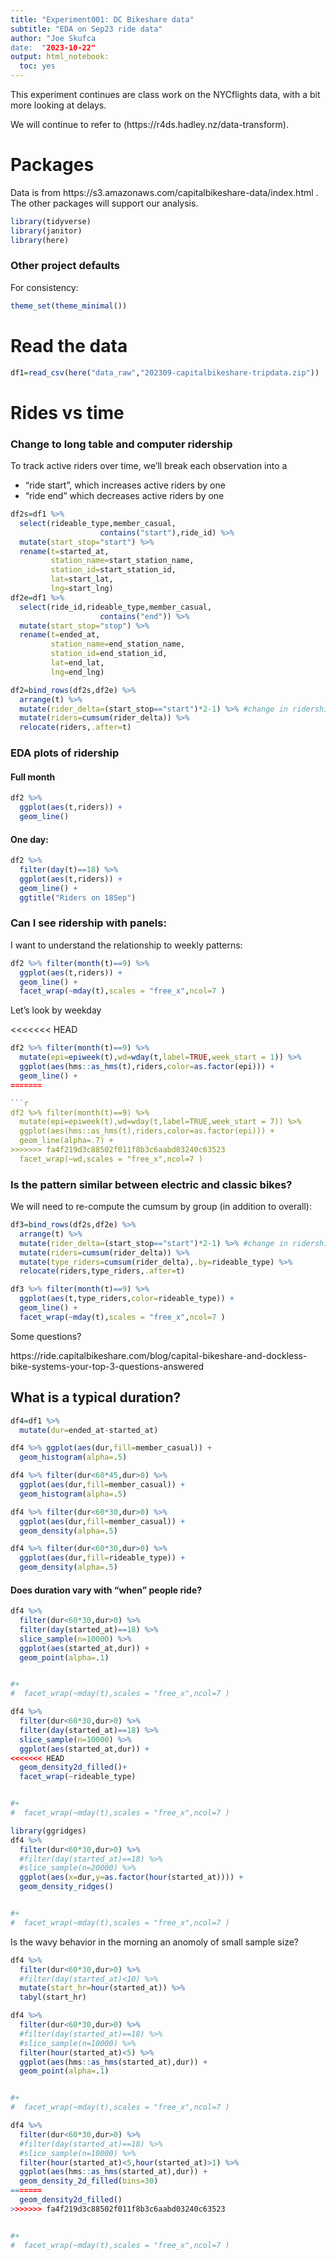 ```yaml
---
title: "Experiment001: DC Bikeshare data"
subtitle: "EDA on Sep23 ride data"
author: "Joe Skufca
date:  "2023-10-22"
output: html_notebook:
  toc: yes
---
```


This experiment continues are class work on the NYCflights data, with a bit more looking at delays.

We will continue to refer to (https://r4ds.hadley.nz/data-transform).


# Packages

Data is from https://s3.amazonaws.com/capitalbikeshare-data/index.html .  
The other packages will support our analysis. 

```r
library(tidyverse)
library(janitor)
library(here)

```
### Other project defaults

For consistency:

```r
theme_set(theme_minimal())
```





# Read the data

```r
df1=read_csv(here("data_raw","202309-capitalbikeshare-tripdata.zip"))
```

# Rides vs time


### Change to long table and computer ridership

To track active riders over time, we'll break each observation into a 

* "ride start", which increases active riders by one
* "ride end" which decreases active riders by one



```r
df2s=df1 %>% 
  select(rideable_type,member_casual,
                    contains("start"),ride_id) %>% 
  mutate(start_stop="start") %>%
  rename(t=started_at,
         station_name=start_station_name,
         station_id=start_station_id,
         lat=start_lat,
         lng=start_lng)
df2e=df1 %>% 
  select(ride_id,rideable_type,member_casual,
                    contains("end")) %>%
  mutate(start_stop="stop") %>%
  rename(t=ended_at,
         station_name=end_station_name,
         station_id=end_station_id,
         lat=end_lat,
         lng=end_lng)

df2=bind_rows(df2s,df2e) %>%
  arrange(t) %>%
  mutate(rider_delta=(start_stop=="start")*2-1) %>% #change in ridership 
  mutate(riders=cumsum(rider_delta)) %>%
  relocate(riders,.after=t)


```


### EDA plots of ridership 

#### Full month

```r
df2 %>% 
  ggplot(aes(t,riders)) +
  geom_line()
```

#### One day:


```r
df2 %>% 
  filter(day(t)==18) %>%
  ggplot(aes(t,riders)) +
  geom_line() +
  ggtitle("Riders on 18Sep")
```

### Can I see ridership with panels:

I want to understand the relationship to weekly patterns:




```r
df2 %>% filter(month(t)==9) %>%
  ggplot(aes(t,riders)) +
  geom_line() + 
  facet_wrap(~mday(t),scales = "free_x",ncol=7 )
```
Let's look by weekday

<<<<<<< HEAD
```r
df2 %>% filter(month(t)==9) %>%
  mutate(epi=epiweek(t),wd=wday(t,label=TRUE,week_start = 1)) %>%
  ggplot(aes(hms::as_hms(t),riders,color=as.factor(epi))) +
  geom_line() + 
=======

```r
df2 %>% filter(month(t)==9) %>%
  mutate(epi=epiweek(t),wd=wday(t,label=TRUE,week_start = 7)) %>%
  ggplot(aes(hms::as_hms(t),riders,color=as.factor(epi))) +
  geom_line(alpha=.7) + 
>>>>>>> fa4f219d3c88502f011f8b3c6aabd03240c63523
  facet_wrap(~wd,scales = "free_x",ncol=7 )
```

### Is the pattern similar between electric and classic bikes?

We will need to re-compute the cumsum by group (in addition to overall):


```r
df3=bind_rows(df2s,df2e) %>%
  arrange(t) %>%
  mutate(rider_delta=(start_stop=="start")*2-1) %>% #change in ridership 
  mutate(riders=cumsum(rider_delta)) %>%
  mutate(type_riders=cumsum(rider_delta),.by=rideable_type) %>%
  relocate(riders,type_riders,.after=t)
```


```r
df3 %>% filter(month(t)==9) %>%
  ggplot(aes(t,type_riders,color=rideable_type)) +
  geom_line() + 
  facet_wrap(~mday(t),scales = "free_x",ncol=7 )
```
Some questions?

https://ride.capitalbikeshare.com/blog/capital-bikeshare-and-dockless-bike-systems-your-top-3-questions-answered



## What is a typical duration?

```r
df4=df1 %>% 
  mutate(dur=ended_at-started_at)
```

```r
df4 %>% ggplot(aes(dur,fill=member_casual)) +
  geom_histogram(alpha=.5)
```


```r
df4 %>% filter(dur<60*45,dur>0) %>%
  ggplot(aes(dur,fill=member_casual)) +
  geom_histogram(alpha=.5)
```



```r
df4 %>% filter(dur<60*30,dur>0) %>%
  ggplot(aes(dur,fill=member_casual)) +
  geom_density(alpha=.5)
```



```r
df4 %>% filter(dur<60*30,dur>0) %>%
  ggplot(aes(dur,fill=rideable_type)) +
  geom_density(alpha=.5)
```


#### Does duration vary with "when" people ride?


```r
df4 %>% 
  filter(dur<60*30,dur>0) %>%
  filter(day(started_at)==18) %>%
  slice_sample(n=10000) %>%
  ggplot(aes(started_at,dur)) +
  geom_point(alpha=.1) 


#+ 
#  facet_wrap(~mday(t),scales = "free_x",ncol=7 )
```


```r
df4 %>% 
  filter(dur<60*30,dur>0) %>%
  filter(day(started_at)==18) %>%
  slice_sample(n=10000) %>%
  ggplot(aes(started_at,dur)) +
<<<<<<< HEAD
  geom_density2d_filled()+
  facet_wrap(~rideable_type)


#+ 
#  facet_wrap(~mday(t),scales = "free_x",ncol=7 )
```


```r
library(ggridges)
df4 %>% 
  filter(dur<60*30,dur>0) %>%
  #filter(day(started_at)==18) %>%
  #slice_sample(n=20000) %>%
  ggplot(aes(x=dur,y=as.factor(hour(started_at)))) +
  geom_density_ridges()


#+ 
#  facet_wrap(~mday(t),scales = "free_x",ncol=7 )
```

Is the wavy behavior in the morning an anomoly of small sample size?

```r
df4 %>% 
  filter(dur<60*30,dur>0) %>%
  #filter(day(started_at)<10) %>%
  mutate(start_hr=hour(started_at)) %>%
  tabyl(start_hr)
```

```r
df4 %>% 
  filter(dur<60*30,dur>0) %>%
  #filter(day(started_at)==18) %>%
  #slice_sample(n=10000) %>%
  filter(hour(started_at)<5) %>%
  ggplot(aes(hms::as_hms(started_at),dur)) +
  geom_point(alpha=.1) 


#+ 
#  facet_wrap(~mday(t),scales = "free_x",ncol=7 )
```



```r
df4 %>% 
  filter(dur<60*30,dur>0) %>%
  #filter(day(started_at)==18) %>%
  #slice_sample(n=10000) %>%
  filter(hour(started_at)<5,hour(started_at)>1) %>%
  ggplot(aes(hms::as_hms(started_at),dur)) +
  geom_density_2d_filled(bins=30)
=======
  geom_density2d_filled()
>>>>>>> fa4f219d3c88502f011f8b3c6aabd03240c63523


#+ 
#  facet_wrap(~mday(t),scales = "free_x",ncol=7 )
```
